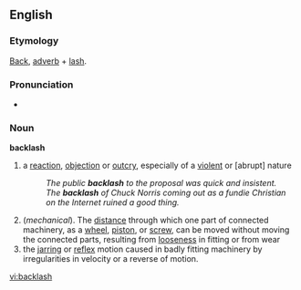 ==English==
===Etymology===
[[Back]], [[adverb]] + [[lash]].

===Pronunciation===
<!--This needs attention from someone who knows what they're doing :\Back"lash`\-->
*{{audio|en-us-backlash.ogg|Audio (US)}}

===Noun===
'''backlash'''
# a [[reaction]], [[objection]] or [[outcry]], especially of a [[violent]] or [abrupt] nature
#:''The public '''backlash''' to the proposal was quick and insistent.''
#:''The '''backlash''' of Chuck Norris coming out as a fundie Christian on the Internet ruined a good thing.''
#(''mechanical''). The [[distance]] through which one part of connected machinery, as a [[wheel]], [[piston]], or [[screw]], can be moved without moving the connected parts, resulting from [[loose]]ness in fitting or from wear
#the [[jarring]] or [[reflex]] motion caused in badly fitting machinery by irregularities in velocity or a reverse of motion.

[[vi:backlash]]